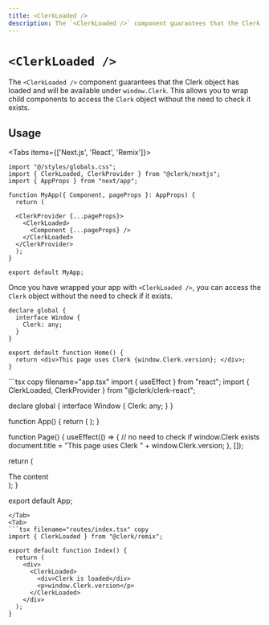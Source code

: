 ```yaml
---
title: <ClerkLoaded />
description: The `<ClerkLoaded />` component guarantees that the Clerk object has loaded and will be available under `window.Clerk`. This allows you to wrap child components to access the Clerk object without the need to check it exists.
---
```



# `<ClerkLoaded />`

The `<ClerkLoaded />` component guarantees that the Clerk object has loaded and will be available under `window.Clerk`. This allows you to wrap child components to access the `Clerk` object without the need to check it exists.

## Usage

<Tabs items={['Next.js', 'React', 'Remix']}>
<Tab>
```tsx copy filename="pages/_app.tsx"
import "@/styles/globals.css";
import { ClerkLoaded, ClerkProvider } from "@clerk/nextjs";
import { AppProps } from "next/app";

function MyApp({ Component, pageProps }: AppProps) {
  return (

  <ClerkProvider {...pageProps}>
    <ClerkLoaded>
      <Component {...pageProps} />
    </ClerkLoaded>
  </ClerkProvider>
  ); 
}

export default MyApp;
```

Once you have wrapped your app with `<ClerkLoaded />`, you can access the `Clerk` object without the need to check if it exists.

```tsx copy filename="pages/index.tsx"
declare global {
  interface Window {
    Clerk: any;
  }
}

export default function Home() {
  return <div>This page uses Clerk {window.Clerk.version}; </div>;
}
```

</Tab>
<Tab>
```tsx copy filename="app.tsx"
import { useEffect } from "react";
import { ClerkLoaded, ClerkProvider } from "@clerk/clerk-react";

declare global {
  interface Window {
    Clerk: any;
  }
}

function App() {
  return (
    <ClerkProvider publishableKey="pk_test_••••••••••••••••••••••••••••••••••">
      <ClerkLoaded>
        <Page />
      </ClerkLoaded>
    </ClerkProvider>
  ); 
}

function Page() {
  useEffect(() => {
    // no need to check if window.Clerk exists
    document.title = "This page uses Clerk " +
    window.Clerk.version;
  }, []);

  return (
    <div>The content </div>
  ); 
}

export default App;
```
</Tab>
<Tab>
```tsx filename="routes/index.tsx" copy
import { ClerkLoaded } from "@clerk/remix";

export default function Index() {
  return (
    <div>
      <ClerkLoaded>
        <div>Clerk is loaded</div>
        <p>window.Clerk.version</p>
      </ClerkLoaded>
    </div>
  );
}
```
</Tab>
</Tabs>
